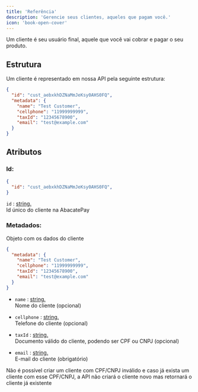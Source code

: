 ```yaml
---
title: 'Referência'
description: 'Gerencie seus clientes, aqueles que pagam você.'
icon: 'book-open-cover'
---
```


Um cliente é seu usuário final, aquele que você vai cobrar e pagar o seu produto.

## <Icon icon="folder-tree" type="solid"/>  Estrutura

Um cliente é representado em nossa API pela seguinte estrutura:

```json
{
  "id": "cust_aebxkhDZNaMmJeKsy0AHS0FQ",
  "metadata": {
    "name": "Test Customer",
    "cellphone": "11999999999",
    "taxId": "12345678900",
    "email": "test@example.com"
  }
} 
```

## Atributos

### Id: 

```json {2}
{
  "id": "cust_aebxkhDZNaMmJeKsy0AHS0FQ",
} 
```

`id` : <u> string. </u> <br />
Id único do cliente na AbacatePay

### Metadados: 
Objeto com os dados do cliente

```json json {2-7}
{
  "metadata": {
    "name": "Test Customer",
    "cellphone": "11999999999",
    "taxId": "12345678900",
    "email": "test@example.com"
  }
} 
```

* `name` : <u> string. </u> <br /> Nome do cliente (opcional)

* `cellphone` : <u> string. </u> <br /> Telefone do cliente (opcional)

* `taxId` : <u> string. </u> <br /> Documento válido do cliente, podendo ser CPF ou CNPJ (opcional)

* `email` : <u> string. </u> <br /> E-mail do cliente (obrigatório)

<Tip title="Clientes são únicos por CPF/CNPJ" icon="book" horizontal>
 Não é possível criar um cliente com CPF/CNPJ inválido e caso já exista um cliente com esse CPF/CNPJ, a API não criará o cliente novo mas retornará o cliente já existente
</Tip>